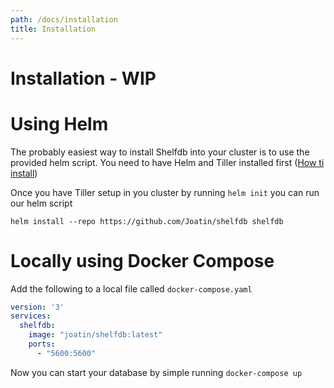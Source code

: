 ```yaml
---
path: /docs/installation
title: Installation
---
```


# Installation - WIP

# Using Helm
The probably easiest way to install Shelfdb into your cluster is to use the provided helm script. You need to have Helm 
and Tiller installed first ([How ti install](https://helm.sh/docs/intro/quickstart/))

Once you have Tiller setup in you cluster by running ```helm init``` you can run our helm script

````shell script
helm install --repo https://github.com/Joatin/shelfdb shelfdb
````

# Locally using Docker Compose

Add the following to a local file called ```docker-compose.yaml```

```yaml
version: '3'
services:
  shelfdb:
    image: "joatin/shelfdb:latest"
    ports:
      - "5600:5600"
```

Now you can start your database by simple running ```docker-compose up```
